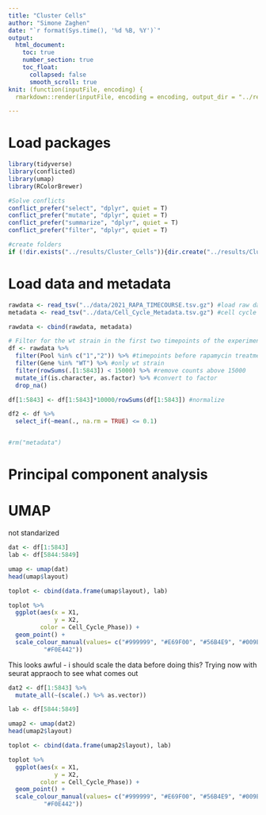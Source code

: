 ```yaml
---
title: "Cluster Cells"
author: "Simone Zaghen"
date: "`r format(Sys.time(), '%d %B, %Y')`"
output: 
  html_document: 
    toc: true
    number_section: true
    toc_float: 
      collapsed: false
      smooth_scroll: true
knit: (function(inputFile, encoding) {
  rmarkdown::render(inputFile, encoding = encoding, output_dir = "../results/Cluster_Cells/") })

---
```


# Load packages

```r
library(tidyverse)
library(conflicted)
library(umap)
library(RColorBrewer)

#Solve conflicts
conflict_prefer("select", "dplyr", quiet = T)
conflict_prefer("mutate", "dplyr", quiet = T)
conflict_prefer("summarize", "dplyr", quiet = T)
conflict_prefer("filter", "dplyr", quiet = T)

#create folders
if (!dir.exists("../results/Cluster_Cells")){dir.create("../results/Cluster_Cells/")}

```

# Load data and metadata

```r
rawdata <- read_tsv("../data/2021_RAPA_TIMECOURSE.tsv.gz") #load raw data
metadata <- read_tsv("../data/Cell_Cycle_Metadata.tsv.gz") #cell cycle data

rawdata <- cbind(rawdata, metadata)

# Filter for the wt strain in the first two timepoints of the experiment
df <- rawdata %>%
  filter(Pool %in% c("1","2")) %>% #timepoints before rapamycin treatment
  filter(Gene %in% "WT") %>% #only wt strain
  filter(rowSums(.[1:5843]) < 15000) %>% #remove counts above 15000
  mutate_if(is.character, as.factor) %>% #convert to factor
  drop_na()

df[1:5843] <- df[1:5843]*10000/rowSums(df[1:5843]) #normalize

df2 <- df %>%
  select_if(~mean(., na.rm = TRUE) <= 0.1)


#rm("metadata")

```

# Principal component analysis



# UMAP 

not standarized

```r
dat <- df[1:5843]
lab <- df[5844:5849]

umap <- umap(dat)
head(umap$layout)

toplot <- cbind(data.frame(umap$layout), lab)

toplot %>%
  ggplot(aes(x = X1,
             y = X2,
         color = Cell_Cycle_Phase)) +
  geom_point() +
  scale_colour_manual(values= c("#999999", "#E69F00", "#56B4E9", "#009E73",
          "#F0E442"))
```

This looks awful - i should scale the data before doing this? Trying now with seurat appraoch to see what comes out

```r
dat2 <- df[1:5843] %>%
  mutate_all(~(scale(.) %>% as.vector))

lab <- df[5844:5849]

umap2 <- umap(dat2)
head(umap2$layout)

toplot <- cbind(data.frame(umap2$layout), lab)

toplot %>%
  ggplot(aes(x = X1,
             y = X2,
         color = Cell_Cycle_Phase)) +
  geom_point() +
  scale_colour_manual(values= c("#999999", "#E69F00", "#56B4E9", "#009E73",
          "#F0E442"))
```











